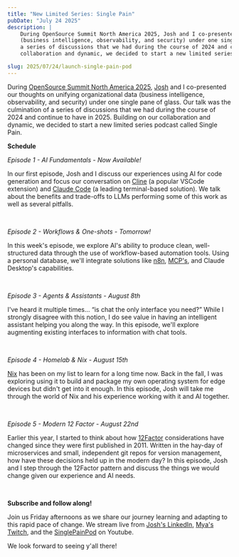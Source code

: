 ```yaml
---
title: "New Limited Series: Single Pain"
pubDate: "July 24 2025"
description: |
    During OpenSource Summit North America 2025, Josh and I co-presented our thoughts on unifying organizational data
    (business intelligence, observability, and security) under one single pane of glass. Our talk was the culmination of
    a series of discussions that we had during the course of 2024 and continue to have in 2025. Building on our 
    collaboration and dynamic, we decided to start a new limited series podcast called Single Pain.

slug: 2025/07/24/launch-single-pain-pod
---
```



During [OpenSource Summit North America 2025][ossna2025], [Josh][joshlee] and I co-presented our thoughts on unifying
organizational data (business intelligence, observability, and security) under one single pane of glass. Our talk was
the culmination of a series of discussions that we had during the course of 2024 and continue to have in 2025. Building
on our collaboration and dynamic, we decided to start a new limited series podcast called Single Pain.

[ossna2025]: https://events.linuxfoundation.org/open-source-summit-north-america/
[joshlee]: https://www.joshuamlee.com/

**Schedule**

_Episode 1 - AI Fundamentals - Now Available!_

In our first episode, Josh and I discuss our experiences using AI for code generation and focus our conversation on
[Cline][] (a popular VSCode extension) and [Claude Code][] (a leading terminal-based solution). We talk about the
benefits and trade-offs to LLMs performing some of this work as well as several pitfalls.

<center>
    <YouTube id="jxgJDx6U5IM" posterQuality="high" />
</center>

[Cline]: https://cline.bot/
[Claude Code]: https://www.anthropic.com/claude-code

<br />

_Episode 2 - Workflows & One-shots - Tomorrow!_

In this week's episode, we explore AI's ability to produce clean, well-structured data through the use of
workflow-based automation tools. Using a personal database, we'll integrate solutions like [n8n][], [MCP's][], and
Claude Desktop's capabilities.

<center>
    <YouTube id="u75AsRspfr0" posterQuality="high" />
</center>

[n8n]: https://n8n.io/
[MCP's]: https://modelcontextprotocol.io/

<br />

_Episode 3 - Agents & Assistants - August 8th_

I've heard it multiple times… “is chat the only interface you need?” While I strongly disagree with this notion, I do
see value in having an intelligent assistant helping you along the way. In this episode, we'll explore augmenting
existing interfaces to information with chat tools.

<center>
    <YouTube id="8QM0b81oTDA" posterQuality="high" />
</center>

<br />

_Episode 4 - Homelab & Nix - August 15th_

[Nix][] has been on my list to learn for a long time now. Back in the fall, I was exploring using it to build and
package my own operating system for edge devices but didn't get into it enough. In this episode, Josh will take me
through the world of Nix and his experience working with it and AI together.

<center>
    <YouTube id="OyHxdQXSDh0" posterQuality="high" />
</center>

[Nix]: https://nixos.org/

<br />

_Episode 5 - Modern 12 Factor - August 22nd_

Earlier this year, I started to think about how [12Factor][] considerations have changed since they were first
published in 2011. Written in the hay-day of microservices and small, independent git repos for version management, how
have these decisions held up in the modern day? In this episode, Josh and I step through the 12Factor pattern and
discuss the things we would change given our experience and AI needs.

<center>
    <YouTube id="erDcU7PSJ7o" posterQuality="high" />
</center>

[12Factor]: https://12factor.net/

<br />

**Subscribe and follow along!**

Join us Friday afternoons as we share our journey learning and adapting to this rapid pace of change. We stream live
from [Josh's LinkedIn][], [Mya's Twitch][], and the [SinglePainPod][] on Youtube.

We look forward to seeing y'all there!

[Josh's LinkedIn]: https://www.linkedin.com/in/joshuamlee/
[Mya's Twitch]: https://www.twitch.tv/msmyajaye
[SinglePainPod]: https://www.youtube.com/@SinglePainPod
